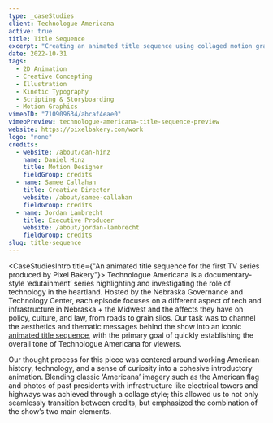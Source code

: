 ```yaml
---
type: _caseStudies
client: Technologue Americana
active: true
title: Title Sequence
excerpt: "Creating an animated title sequence using collaged motion graphics for the first TV series produced by Pixel Bakery."
date: 2022-10-31
tags:
  - 2D Animation
  - Creative Concepting
  - Illustration
  - Kinetic Typography
  - Scripting & Storyboarding
  - Motion Graphics
vimeoID: "710909634/abcaf4eae0"
vimeoPreview: technologue-americana-title-sequence-preview
website: https://pixelbakery.com/work
logo: "none"
credits:
  - website: /about/dan-hinz
    name: Daniel Hinz
    title: Motion Designer
    fieldGroup: credits
  - name: Samee Callahan
    title: Creative Director
    website: /about/samee-callahan
    fieldGroup: credits
  - name: Jordan Lambrecht
    title: Executive Producer
    website: /about/jordan-lambrecht
    fieldGroup: credits
slug: title-sequence
---
```


<CaseStudiesIntro title={"An animated title sequence for the first TV series produced by Pixel Bakery"}>
Technologue Americana is a documentary-style ‘edutainment’ series highlighting and investigating the role of technology in the heartland. Hosted by the Nebraska Governance and Technology Center, each episode focuses on a different aspect of tech and infrastructure in Nebraska + the Midwest and the affects they have on policy, culture, and law, from roads to grain silos. Our task was to channel the aesthetics and thematic messages behind the show into an iconic [animated title sequence](/services/animation), with the primary goal of quickly establishing the overall tone of Technologue Americana for viewers.

Our thought process for this piece was centered around working American history, technology, and a sense of curiosity into a cohesive introductory animation. Blending classic ‘Americana’ imagery such as the American flag and photos of past presidents with infrastructure like electrical towers and highways was achieved through a collage style; this allowed us to not only seamlessly transition between credits, but emphasized the combination of the show’s two main elements.


</CaseStudiesIntro>